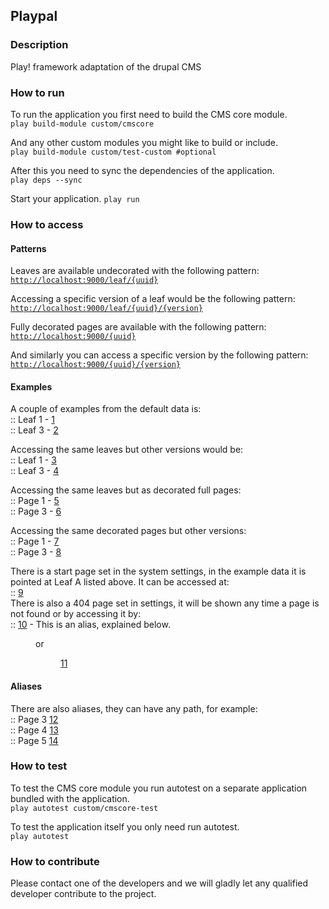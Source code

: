 == Playpal ==

=== Description ===
Play! framework adaptation of the drupal CMS

=== How to run ===
To run the application you first need to build the CMS core module.<br/>
<code>play build-module custom/cmscore</code>

And any other custom modules you might like to build or include.<br/>
<code>play build-module custom/test-custom #optional</code>

After this you need to sync the dependencies of the application.<br/>
<code>play deps --sync</code>

Start your application.
<code>play run</code>

=== How to access ===

==== Patterns ====
Leaves are available undecorated with the following pattern:<br/>
<code>http://localhost:9000/leaf/{uuid}</code>

Accessing a specific version of a leaf would be the following pattern:<br/>
<code>http://localhost:9000/leaf/{uuid}/{version}</code>

Fully decorated pages are available with the following pattern:<br/>
<code>http://localhost:9000/{uuid}</code>

And similarly you can access a specific version by the following pattern:<br/>
<code>http://localhost:9000/{uuid}/{version}</code>

==== Examples ====
A couple of examples from the default data is:<br/>
:: Leaf 1 - [http://localhost:9000/leaf/aa1755dd-18c4-4b78-956e-eef7e562c36c]<br/>
:: Leaf 3 - [http://localhost:9000/leaf/1cf699a7-a0c4-4be0-855f-466042a36a8d]<br/>


Accessing the same leaves but other versions would be:<br/>
:: Leaf 1 - [http://localhost:9000/leaf/aa1755dd-18c4-4b78-956e-eef7e562c36c/2]<br/>
:: Leaf 3 - [http://localhost:9000/leaf/1cf699a7-a0c4-4be0-855f-466042a36a8d/3]<br/>


Accessing the same leaves but as decorated full pages:<br/>
:: Page 1 - [http://localhost:9000/aa1755dd-18c4-4b78-956e-eef7e562c36c]<br/>
:: Page 3 - [http://localhost:9000/1cf699a7-a0c4-4be0-855f-466042a36a8d]<br/>


Accessing the same decorated pages but other versions:<br/>
:: Page 1 - [http://localhost:9000/aa1755dd-18c4-4b78-956e-eef7e562c36c/2]<br/>
:: Page 3 - [http://localhost:9000/1cf699a7-a0c4-4be0-855f-466042a36a8d/3]<br/>


There is a start page set in the system settings, in the example data it is pointed at Leaf A listed above. It can be accessed at:<br/>
:: [http://localhost:9000/]<br/>

There is also a 404 page set in settings, it will be shown any time a page is not found or by accessing it by:<br/>
:: [http://localhost:9000/page-not-found] - This is an alias, explained below.
: or
:: [http://localhost:9000/c9615819-0556-4e70-b6a9-a66c5b8d4c1a]<br/>

==== Aliases ====
There are also aliases, they can have any path, for example:<br/>
:: Page 3 [http://localhost:9000/third]<br/>
:: Page 4 [http://localhost:9000/fourth]<br/>
:: Page 5 [http://localhost:9000/fifth]<br/>

=== How to test ===

To test the CMS core module you run autotest on a separate application bundled with the application.<br/>
<code>play autotest custom/cmscore-test</code>

To test the application itself you only need run autotest.<br/>
<code>play autotest</code>

=== How to contribute ===
Please contact one of the developers and we will gladly let any qualified developer contribute to the project.